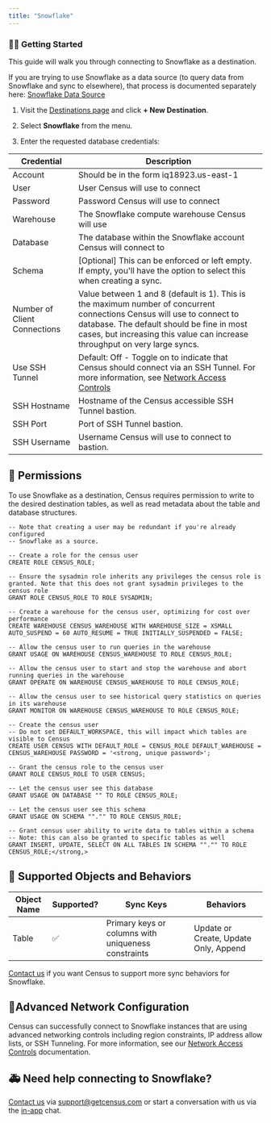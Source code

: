```yaml
---
title: "Snowflake"
---
```


### 🏃‍♀️ Getting Started

This guide will walk you through connecting to Snowflake as a destination.

If you are trying to use Snowflake as a data source (to query data from Snowflake and sync to elsewhere), that process is documented separately here: [Snowflake Data Source](/sources/snowflake)

1. Visit the [Destinations page](https://app.getcensus.com/destinations) and click **\+ New Destination**.

2. Select **Snowflake** from the menu.

3. Enter the requested database credentials:

| Credential                   | Description                                                                                                                                                                                                                                         |
| ---------------------------- | --------------------------------------------------------------------------------------------------------------------------------------------------------------------------------------------------------------------------------------------------- |
| Account                      | Should be in the form iq18923.us-east-1                                                                                                                                                                                                             |
| User                         | User Census will use to connect                                                                                                                                                                                                                     |
| Password                     | Password Census will use to connect                                                                                                                                                                                                                 |
| Warehouse                    | The Snowflake compute warehouse Census will use                                                                                                                                                                                                     |
| Database                     | The database within the Snowflake account Census will connect to                                                                                                                                                                                    |
| Schema                       | \[Optional\] This can be enforced or left empty. If empty, you'll have the option to select this when creating a sync.                                                                                                                              |
| Number of Client Connections | Value between 1 and 8 (default is 1). This is the maximum number of concurrent connections Census will use to connect to database. The default should be fine in most cases, but increasing this value can increase throughput on very large syncs. |
| Use SSH Tunnel               | Default: Off - Toggle on to indicate that Census should connect via an SSH Tunnel. For more information, see [Network Access Controls](/basics/security-and-privacy/regions-and-ip-addresses)                                                      |
| SSH Hostname                 | Hostname of the Census accessible SSH Tunnel bastion.                                                                                                                                                                                               |
| SSH Port                     | Port of SSH Tunnel bastion.                                                                                                                                                                                                                         |
| SSH Username                 | Username Census will use to connect to bastion.                                                                                                                                                                                                     |

## 🔑 Permissions

To use Snowflake as a destination, Census requires permission to write to the desired destination tables, as well as read metadata about the table and database structures.

```
-- Note that creating a user may be redundant if you're already configured
-- Snowflake as a source.

-- Create a role for the census user
CREATE ROLE CENSUS_ROLE;

-- Ensure the sysadmin role inherits any privileges the census role is granted. Note that this does not grant sysadmin privileges to the census role
GRANT ROLE CENSUS_ROLE TO ROLE SYSADMIN;

-- Create a warehouse for the census user, optimizing for cost over performance
CREATE WAREHOUSE CENSUS_WAREHOUSE WITH WAREHOUSE_SIZE = XSMALL AUTO_SUSPEND = 60 AUTO_RESUME = TRUE INITIALLY_SUSPENDED = FALSE;

-- Allow the census user to run queries in the warehouse
GRANT USAGE ON WAREHOUSE CENSUS_WAREHOUSE TO ROLE CENSUS_ROLE;

-- Allow the census user to start and stop the warehouse and abort running queries in the warehouse
GRANT OPERATE ON WAREHOUSE CENSUS_WAREHOUSE TO ROLE CENSUS_ROLE;

-- Allow the census user to see historical query statistics on queries in its warehouse
GRANT MONITOR ON WAREHOUSE CENSUS_WAREHOUSE TO ROLE CENSUS_ROLE;

-- Create the census user
-- Do not set DEFAULT_WORKSPACE, this will impact which tables are visible to Census
CREATE USER CENSUS WITH DEFAULT_ROLE = CENSUS_ROLE DEFAULT_WAREHOUSE = CENSUS_WAREHOUSE PASSWORD = '<strong, unique password>';

-- Grant the census role to the census user
GRANT ROLE CENSUS_ROLE TO USER CENSUS;

-- Let the census user see this database
GRANT USAGE ON DATABASE "" TO ROLE CENSUS_ROLE;

-- Let the census user see this schema
GRANT USAGE ON SCHEMA ""."" TO ROLE CENSUS_ROLE;

-- Grant census user ability to write data to tables within a schema
-- Note: this can also be granted to specific tables as well
GRANT INSERT, UPDATE, SELECT ON ALL TABLES IN SCHEMA ""."" TO ROLE CENSUS_ROLE;</strong,>
```

## 🔀 Supported Objects and Behaviors

| **Object Name** | **Supported?** | **Sync Keys**                                       | **Behaviors**                         |
| --------------- | -------------- | --------------------------------------------------- | ------------------------------------- |
| Table           | ✅              | Primary keys or columns with uniqueness constraints | Update or Create, Update Only, Append |

[Contact us](mailto:support@getcensus.com) if you want Census to support more sync behaviors for Snowflake.

## 🚦Advanced Network Configuration

Census can successfully connect to Snowflake instances that are using advanced networking controls including region constraints, IP address allow lists, or SSH Tunneling. For more information, see our [Network Access Controls](/basics/security-and-privacy/regions-and-ip-addresses) documentation.

## 🚑 Need help connecting to Snowflake?

[Contact us](mailto:support@getcensus.com) via support@getcensus.com or start a conversation with us via the [in-app](https://app.getcensus.com) chat.